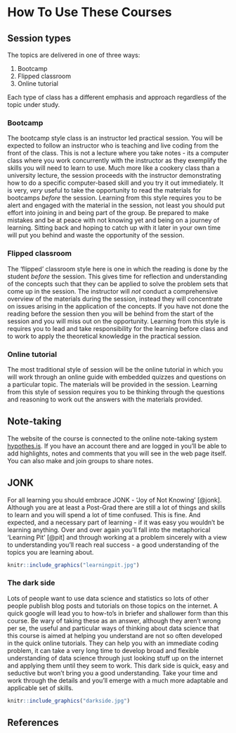 # How To Use These Courses {.unnumbered}


## Session types

The topics are delivered in one of three ways: 

  1. Bootcamp
  2. Flipped classroom
  3. Online tutorial
  
Each type of class has a different emphasis and approach regardless of the topic under study. 

### Bootcamp

The bootcamp style class is an instructor led practical session. You will be expected to follow an instructor who is teaching and live coding from the front of the class. This is not a lecture where you take notes - its a computer class where you work concurrently with the instructor as they exemplify the skills you will need to learn to use. Much more like a cookery class than a university lecture, the session proceeds with the instructor demonstrating how to do a specific computer-based skill and you try it out immediately. It is very, _very_ useful to take the opportunity to read the materials for bootcamps _before_ the session. Learning from this style requires you to be alert and engaged with the material in the session, not least you should put effort into joining in and being part of the group. Be prepared to make mistakes and be at peace with not knowing yet and being on a journey of learning. Sitting back and hoping to catch up with it later in your own time will put you behind and waste the opportunity of the session.

### Flipped classroom

The 'flipped' classroom style here is one in which the reading is done by the student _before_ the session. This gives time for reflection and understanding of the concepts such that they can be applied to solve the problem sets that come up in the session. The instructor will _not_ conduct a comprehensive overview of the materials during the session, instead they will concentrate on issues arising in the application of the concepts. If you have not done the reading before the session then you will be behind from the start of the session and you will miss out on the opportunity. Learning from this style is requires you to lead and take responsibility for the learning before class and to work to apply the theoretical knowledge in the practical session. 

### Online tutorial

The most traditional style of session will be the online tutorial in which you will work through an online guide with embedded quizzes and questions on a particular topic. The materials will be provided in the session. Learning from this style of session requires you to be thinking through the questions and reasoning to work out the answers with the materials provided.


## Note-taking

The website of the course is connected to the online note-taking system [hypothes.is](https://hypothes.is/). If you have an account there and are logged in you'll be able to add highlights, notes and comments that you will see in the web page itself. You can also make and join groups to share notes.

## JONK

For all learning you should embrace JONK - 'Joy of Not Knowing' [@jonk]. Although you are at least a Post-Grad there are still a lot of things and skills to learn and you will spend a lot of time confused. This is fine. And expected, and a necessary part of learning - if it was easy you wouldn't be learning anything. Over and over again you'll fall into the metaphorical 'Learning Pit' [@pit] and through working at a problem sincerely with a view to understanding you'll reach real success - a good understanding of the topics you are learning about. 

```r
knitr::include_graphics("learningpit.jpg")
```


### The dark side 

Lots of people want to use data science and statistics so lots of other people publish blog posts and tutorials on those topics on the internet. A quick google will lead you to how-to's in briefer and shallower form than this course. Be wary of taking these as an answer, although they aren't wrong per se, the useful and particular ways of thinking about data science that this course is aimed at helping you understand are not so often developed in the quick online tutorials. They can help you with an immediate coding problem, it can take a very long time to develop broad and flexible understanding of data science through just looking stuff up on the internet and applying them until they seem to work. This dark side is quick, easy and seductive but won't bring you a good understanding. Take your time and work through the details and you'll emerge with a much more adaptable and applicable set of skills.

```r
knitr::include_graphics("darkside.jpg")
```

## References